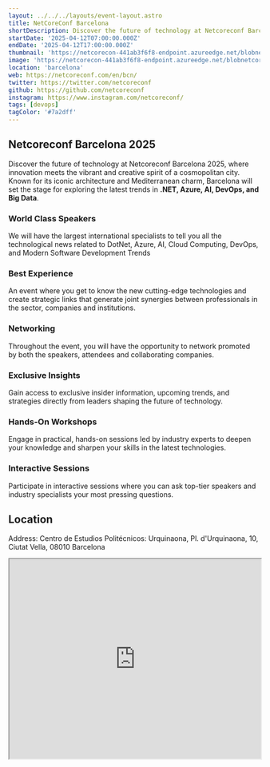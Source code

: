 ```yaml
---
layout: ../../../layouts/event-layout.astro
title: NetCoreConf Barcelona
shortDescription: Discover the future of technology at Netcoreconf Barcelona 2025, where innovation meets the vibrant and creative spirit of a cosmopolitan city. Known for its iconic architecture and Mediterranean charm, Barcelona will set the stage for exploring the latest trends in .NET, Azure, AI, DevOps, and Big Data.
startDate: '2025-04-12T07:00:00.000Z'
endDate: '2025-04-12T17:00:00.000Z'
thumbnail: 'https://netcorecon-441ab3f6f8-endpoint.azureedge.net/blobnetcorecon441ab3f6f8/wp-content/uploads/2025/01/cropped-Recurso-1-270x270.png'
image: 'https://netcorecon-441ab3f6f8-endpoint.azureedge.net/blobnetcorecon441ab3f6f8/wp-content/uploads/2025/01/cropped-Recurso-1-270x270.png'
location: 'barcelona'
web: https://netcoreconf.com/en/bcn/
twitter: https://twitter.com/netcoreconf
github: https://github.com/netcoreconf
instagram: https://www.instagram.com/netcoreconf/
tags: [devops]
tagColor: '#7a2dff'
---
```


## Netcoreconf Barcelona 2025

Discover the future of technology at Netcoreconf Barcelona 2025, where innovation meets the vibrant and creative spirit of a cosmopolitan city. Known for its iconic architecture and Mediterranean charm, Barcelona will set the stage for exploring the latest trends in **.NET, Azure, AI, DevOps, and Big Data**.

### World Class Speakers

We will have the largest international specialists to tell you all the technological news related to DotNet, Azure, AI, Cloud Computing, DevOps, and Modern Software Development Trends

### Best Experience

An event where you get to know the new cutting-edge technologies and create strategic links that generate joint synergies between professionals in the sector, companies and institutions.

### Networking

Throughout the event, you will have the opportunity to network promoted by both the speakers, attendees and collaborating companies.

### Exclusive Insights

Gain access to exclusive insider information, upcoming trends, and strategies directly from leaders shaping the future of technology.

### Hands-On Workshops

Engage in practical, hands-on sessions led by industry experts to deepen your knowledge and sharpen your skills in the latest technologies.

### Interactive Sessions

Participate in interactive sessions where you can ask top-tier speakers and industry specialists your most pressing questions.

## Location

Address: Centro de Estudios Politécnicos: Urquinaona, Pl. d'Urquinaona, 10, Ciutat Vella, 08010 Barcelona

<iframe
  style="width: 100%; height: 400px;"
  height="400"
  allowfullscreen=""
  loading="lazy"
  referrerpolicy="no-referrer-when-downgrade"
  src="https://www.google.com/maps/embed?pb=!1m18!1m12!1m3!1d2993.3285384571673!2d2.173275!3d41.388670999999995!2m3!1f0!2f0!3f0!3m2!1i1024!2i768!4f13.1!3m3!1m2!1s0x12a4a2f05d80e233%3A0x999036411babe70f!2sCentro%20de%20Estudios%20Polit%C3%A9cnicos%3A%20Urquinaona!5e0!3m2!1ses!2ses!4v1744210119722!5m2!1ses!2ses"
  aria-label="Centro de Estudios Politécnicos: Urquinaona, Pl. d'Urquinaona, 10, Ciutat Vella, 08010 Barcelona"
></iframe>
